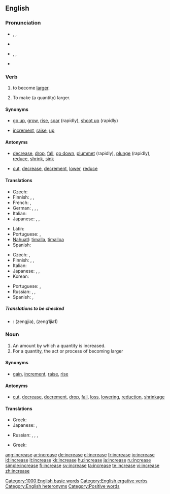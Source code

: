 ==English==

===Pronunciation===
*{{sense|verb}} {{enPR|ĭnkrēs’}}, {{IPA|/ɪnˈkriːs/}}, {{SAMPA|/In"kri:s/}}
*{{audio|en-us-increase-verb.ogg|Audio (US)}}
*{{sense|noun}} {{enPR|ĭn'krēs}}, {{IPA|/ˈɪnkriːs/}}, {{SAMPA|/"Inkri:s/}}
*{{audio|en-us-increase-noun.ogg|Audio (US)}}
*:{{rhymes|iːs}}

===Verb===
{{en-verb|increas|ing}}

# {{intransitive|of a quantity}} to become [[large]]r.
# {{transitive}} To make (a quantity) larger.

====Synonyms====
*{{sense|become larger}} [[go up]], [[grow]], [[rise]], [[soar]] (rapidly), [[shoot up]] (rapidly)
*{{sense|make larger}} [[increment]], [[raise]], {{qualifier|informal}} [[up]]

====Antonyms====
*{{sense|become larger}} [[decrease]], [[drop]], [[fall]], [[go down]], [[plummet]] (rapidly), [[plunge]] (rapidly), [[reduce]], [[shrink]], [[sink]]
*{{sense|make larger}} [[cut]], [[decrease]], [[decrement]], [[lower]], [[reduce]]

====Translations====
{{trans-top|become larger}}
* Czech: {{t|cs|stoupat}}
* Finnish: {{t+|fi|kasvaa}}, {{t|fi|lisääntyä}}, {{t-|fi|suurentua}}
* French: {{t+|fr|augmenter}}, {{t+|fr|croître}}
* German: {{t+|de|wachsen|alt=(an)-wachsen}}, {{t|de|sich vergrößern}}, {{t|de|steigern}}, {{t|de|erhöhen}}
* Italian: {{t+|it|aumentare}}
* Japanese: {{t|ja|増える|tr=fueru|sc=Jpan}}, {{t|ja|増加する|tr=zōka suru|sc=Jpan}}, {{t|ja|増大する|tr=zōdai suru|sc=Jpan}}
{{trans-mid}}
* Latin: {{t-|la|augere}} <!-- shouldn't [[augere]] move to [[augero]]? -->
* Portuguese: {{t+|pt|aumentar}}, {{t|pt|acrescentar}}
* [[Nahuatl]]: [[timalla]], [[timalloa]]
* Spanish: {{t+|es|aumentar}}
{{trans-bottom}}

{{trans-top|make larger}}
* Czech: {{t|cs|zvýšit}}, {{t|cs|zvětšit}}
* Finnish: {{t+|fi|kasvattaa}}, {{t+|fi|lisätä}}, {{t-|fi|suurentaa}}
* Italian: {{t+|it|aumentare}}
* Japanese: {{t|ja|増える|tr=fueru|sc=Jpan}}, {{t|ja|増加する|tr=zōka suru|sc=Jpan}}, {{t|ja|増大する|tr=zōdai suru|sc=Jpan}}
* Korean: {{t|ko|증가시키다|tr=jeunggasikida|sc=Hang}}
{{trans-mid}}
* Portuguese: {{t+|pt|aumentar}}, {{t|pt|progredir}}
* Russian: {{t|ru|увеличивать|tr=uv'elíčivat'|sc=Cyrl}}, {{t|ru|увеличить|tr=uv'elíčit'|sc=Cyrl}}, {{t|ru|наращивать|tr=narášivat'|sc=Cyrl}} {{t|ru|нарастить|tr=narastít'|sc=Cyrl}}
* Spanish: {{t+|es|aumentar}}, {{t+|es|subir}}
{{trans-bottom}}

=====Translations to be checked=====
<!--Remove this section once all of the translations below have been moved into the tables above.-->
{{checktrans}}

*{{ttbc|Chinese}}: <!--proper Chinese script required-->(zengjia), (zeng1jia1)

===Noun===
{{en-noun}}

# An amount by which a quantity is increased.
# For a quantity, the act or process of becoming larger

====Synonyms====
*{{sense|amount by which a quantity is increased}} [[gain]], [[increment]], {{qualifier|US, said of pay}} [[raise]], [[rise]]

====Antonyms====
*{{sense|amount by which a quantity is increased}} [[cut]], [[decrease]], [[decrement]], [[drop]], [[fall]], [[loss]], [[lowering]], [[reduction]], [[shrinkage]]

====Translations====
{{trans-top|increased amount}}
* Greek: {{t|el|αύξηση|f|tr=áfxisi|sc=Grek}}
* Japanese: {{t|ja|増加|tr=zōka|sc=Jpan}}, {{t|ja|増大|tr=zōdai|sc=Jpan}}
{{trans-mid}}
* Russian: {{t|ru|увеличиваться|tr=uv'elíčivat's'a|sc=Cyrl}}, {{t|ru|увеличиться|tr=uv'elíčit's'a|sc=Cyrl}}, {{t|ru|возрастать|tr=vozrastát'|sc=Cyrl}}, {{t|ru|возрасти|tr=vozrastí|sc=Cyrl}}
{{trans-bottom}}

{{trans-top|act of becoming larger}}
* Greek: {{t|el|αύξηση|f|tr=áfxisi|sc=Grek}}
{{trans-mid}}
{{trans-bottom}}

[[Category:1000 English basic words]]
[[Category:English ergative verbs]]
[[Category:English heteronyms]]
[[Category:Positive words]]

[[ang:increase]]
[[ar:increase]]
[[de:increase]]
[[el:increase]]
[[fr:increase]]
[[io:increase]]
[[id:increase]]
[[it:increase]]
[[kk:increase]]
[[hu:increase]]
[[ja:increase]]
[[ru:increase]]
[[simple:increase]]
[[fi:increase]]
[[sv:increase]]
[[ta:increase]]
[[te:increase]]
[[vi:increase]]
[[zh:increase]]
